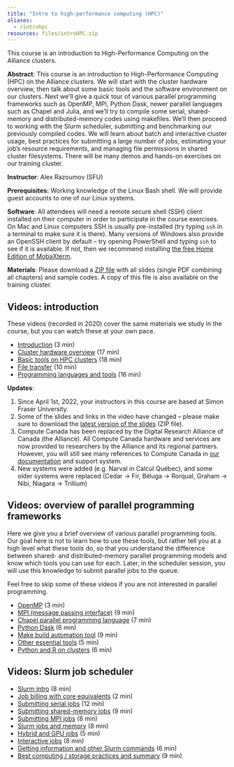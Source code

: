 ```yaml
---
title: "Intro to high-performance computing (HPC)"
aliases:
  - /introhpc
resources: files/introHPC.zip
---
```


<!-- {{<cor>}}January 30<sup>th</sup> (Part 1), February 6<sup>th</sup> (Part 2) and February 13<sup>th</sup> (Part 3){{</cor>}}\ -->
<!-- {{<cgr>}}All days 10:00am - noon Pacific Time{{</cgr>}} -->

<!-- --- -->

This course is an introduction to High-Performance Computing on the Alliance clusters.

**Abstract**: This course is an introduction to High-Performance Computing (HPC) on the Alliance clusters. We
will start with the cluster hardware overview, then talk about some basic tools and the software environment
on our clusters. Next we'll give a quick tour of various parallel programming frameworks such as OpenMP, MPI,
Python Dask, newer parallel languages such as Chapel and Julia, and we'll try to compile some serial,
shared-memory and distributed-memory codes using makefiles. We'll then proceed to working with the Slurm
scheduler, submitting and benchmarking our previously compiled codes. We will learn about batch and
interactive cluster usage, best practices for submitting a large number of jobs, estimating your job's
resource requirements, and managing file permissions in shared cluster filesystems. There will be many demos
and hands-on exercises on our training cluster.

**Instructor**: Alex Razoumov (SFU)

**Prerequisites:** Working knowledge of the Linux Bash shell. We will provide guest accounts to one of our
Linux systems.

**Software**: All attendees will need a remote secure shell (SSH) client installed on their computer in order
to participate in the course exercises. On Mac and Linux computers SSH is usually pre-installed (try typing
`ssh` in a terminal to make sure it is there). Many versions of Windows also provide an OpenSSH client by
default -- try opening PowerShell and typing `ssh` to see if it is available. If not, then we recommend
installing [the free Home Edition of MobaXterm](https://mobaxterm.mobatek.net/download.html).

**Materials**: Please download a [ZIP file](https://folio.vastcloud.org/files/introHPC.zip) with all slides
   (single PDF combining all chapters) and sample codes. A copy of this file is also available on the training
   cluster.






<!-- {{<cor>}}Part 1{{</cor>}} \ -->
<!-- Click on a triangle to expand a question: -->

<!-- {{< question num="1: cluster filesystems" >}} -->
<!-- Let's log in to the training cluster. Try to access `/home`, `/scratch`, `/project` on the training cluster. Note that -->
<!-- these only emulate the real production filesystems and have no speed benefits on the training cluster. -->
<!-- {{< /question >}} -->

<!-- {{< question num="2: edit a remote file" >}} -->
<!-- Edit a remote file in `nano` or `vi` or `emacs`. Use `cat` or `more` to view its content in the terminal. -->
<!-- {{< /question >}} -->

<!-- {{< question num="3: gcc compiler" >}} -->
<!-- Load the default GNU compiler with `module` command. Which version is it? Try to understand what the module does: run -->
<!-- `module show` on it, `echo $PATH`, `which gcc`. -->
<!-- {{< /question >}} -->

<!-- {{< question num="4: Intel compiler" >}} -->
<!-- Load the default Intel compiler. Which version is it? Does it work on the training cluster? -->
<!-- {{< /question >}} -->

<!-- {{< question num="5: third compiler?" >}} -->
<!-- Can you spot the third compiler family when you do `module avail`? -->
<!-- {{< /question >}} -->

<!-- {{< question num="6: scipy-stack" >}} -->
<!-- What other modules does `scipy-stack/2022a` load? -->
<!-- {{< /question >}} -->

<!-- {{< question num="7: python3" >}} -->
<!-- How many versions of python3 do we have? What about python2? -->
<!-- {{< /question >}} -->

<!-- {{< question num="8: research software" >}} -->
<!-- Think of a software package that you use. Check if it is installed on the cluster, and share your findings. -->
<!-- {{< /question >}} -->

<!-- {{< question num="9: file transfer" >}} -->
<!-- Transfer a file to/from the cluster (we did this already in bash class) using either command line or GUI. Type "done" -->
<!-- into the chat when done. -->
<!-- {{< /question >}} -->

<!-- {{< question num="10: why HPC?" >}} -->
<!-- Can you explain (1-2 sentences) how HPC can help us solve problems? Why a desktop/workstation not sufficient? Maybe, you -->
<!-- can give an example from your field? -->
<!-- {{< /question >}} -->

<!-- {{< question num="11: tmux" >}} -->
<!-- Try left+right or upper+lower split panes in `tmux`. Edit a file in one and run bash commands in the -->
<!-- other. Try disconnecting temporarily and then reconnecting to the same session. -->
<!-- {{< /question >}} -->

<!-- {{< question num="12: compiling" >}} -->
<!-- In `introHPC/codes`, compile `{pi,sharedPi,distributedPi}.c` files. Try running a short serial code on the login node -->
<!-- (not longer than a few seconds: modify the number of terms in the summation). -->
<!-- {{< /question >}} -->

<!-- {{< question num="13a: make" >}} -->
<!-- Write a makefile to replace these compilations commands with `make {serial,openmp,mpi}`. -->
<!-- {{< /question >}} -->

<!-- {{< question num="13b: make (cont.)" >}} -->
<!-- Add target `all`. -->

<!-- Add target `clean`. Try implementing `clean` for *all* executable files in the current directory, no matter what they -->
<!-- are called. -->
<!-- {{< /question >}} -->

<!-- {{< question num="14: Julia" >}} -->
<!-- Julia parallelism was not mentioned in the videos. Let's quickly talk about it (slide 29). -->
<!-- {{< /question >}} -->

<!-- {{< question num="14b: parallelization" >}} -->
<!-- Suggest a computational problem to parallelize. Which of the parallel tools mentioned in the videos would you use, and -->
<!-- why? -->

<!-- If you are not sure about the right tool, suggest a problem, and we can brainstorm the approach together. -->
<!-- {{< /question >}} -->


<!-- {{< question num="15: Python and R" >}} -->
<!-- If you use Python or R in your work, try running a Python or R script in the terminal. -->

<!-- If this script depends on packages, try installing them in your own directory with `virtualenv`. Probably, only a few of -->
<!-- you should do this on the training cluster at the same time. -->
<!-- {{< /question >}} -->

<!-- {{< question num="16: other" >}} -->
<!-- Any remaining questions? Type your question into the chat, ask via audio (unmute), or raise your hand in Zoom. -->
<!-- {{< /question >}} -->







<!-- {{< solution >}} -->
<!-- ```sh -->
<!-- function countfiles() { -->
<!--     if [ $# -eq 0 ]; then -->
<!--         echo "No arguments given. Usage: countfiles dir1 dir2 ..." -->
<!--         return 1 -->
<!--     fi -->
<!--     for dir in $@; do -->
<!--         echo in $dir we found $(find $dir -type f | wc -l) files -->
<!--     done -->
<!-- } -->
<!-- ``` -->
<!-- {{< /solution >}} -->







<!-- {{<cor>}}Part 2{{</cor>}} \ -->
<!-- Click on a triangle to expand a question: -->

<!-- {{< question num="17: serial job" >}} -->
<!-- Submit a serial job that runs `hostname` command. -->

<!-- Try playing with `sq`, `squeue`, `scancel` commands. -->
<!-- {{< /question >}} -->

<!-- {{< question num="18: serial job (cont.)" >}} -->
<!-- Submit a serial job based on `pi.c`. -->

<!-- Try `sstat` on a currently running job. Try `seff` and `sacct` on a completed job. -->
<!-- {{< /question >}} -->

<!-- {{< question num="19: optimization timing" >}} -->
<!-- Using a serial job, time optimized (`-O2`) vs. unoptimized code. Type your findings into the chat. -->
<!-- {{< /question >}} -->

<!-- {{< question num="20: Python vs. C timing" >}} -->
<!-- Using a serial job, time `pi.c` vs. `pi.py` for the same number of terms (cannot be too large or too small -- why?). -->

<!-- Python pros -- can you speed up `pi.py`? -->
<!-- {{< /question >}} -->

<!-- {{< question num="21: array job" >}} -->
<!-- Submit an array job for different values of `n` (number of terms) with `pi.c`. How can you have different executable for -->
<!-- each job inside the array? -->
<!-- {{< /question >}} -->

<!-- {{< question num="22: OpenMP job" >}} -->
<!-- Submit a shared-memory job based on `sharedPi.c`. Did you get any speedup? Type your answer into the chat. -->
<!-- {{< /question >}} -->

<!-- {{< question num="23: MPI job" >}} -->
<!-- Submit an MPI job based on `distributedPi.c`. -->

<!-- Try scaling 1 → 2 → 4 → 8 cores. Did you get any speedup? Type your answer into the chat. -->
<!-- {{< /question >}} -->

<!-- {{< question num="24: serial interactive job" >}} -->
<!-- Test the serial code inside an interactive job. Please quit the job when done, as we have very few compute cores on the -->
<!-- training cluster. -->

<!-- Note: we have seen the training cluster become unstable when using too many interactive resources. Strictly speaking, -->
<!-- this should not happen, however there is a small chance it might. We do have a backup. -->
<!-- {{< /question >}} -->

<!-- {{< question num="25: shared-memory interactive job" >}} -->
<!-- Test the shared-memory code inside an interactive job. Please quit when done, as we have very few compute cores on the training cluster. -->
<!-- {{< /question >}} -->

<!-- {{< question num="26: MPI interactive job" >}} -->
<!-- Test the MPI code inside an interactive job. Please quit when done, as we have very few compute cores on the training cluster. -->
<!-- {{< /question >}} -->

<!-- {{< question num="27: debugging and optimization" >}} -->
<!-- Let's talk about debugging, profiling and code optimization. -->
<!-- {{< /question >}} -->

<!-- {{< question num="28: permissions and file sharing" >}} -->
<!-- Let's talk about file permissions and file sharing. -->

<!-- Share a file in your `~/projects` directory (make it readable) with all other users in `def-sponsor00` group. -->
<!-- {{< /question >}} -->

<!-- {{< question num="29: other" >}} -->
<!-- Are there questions on any of the topics that we covered today? You can type your question into the chat, ask via audio -->
<!-- (unmute), or raise your hand in Zoom. -->
<!-- {{< /question >}} -->

















## Videos: introduction

These videos (recorded in 2020) cover the same materials we study in the course, but you can watch these at
your own pace.

- [Introduction](https://www.youtube.com/watch?v=dVMNSp98yRA) (3 min)
- [Cluster hardware overview](https://www.youtube.com/watch?v=pLy3m9Nq4rM) (17 min)
- [Basic tools on HPC clusters](https://www.youtube.com/watch?v=9StaWaE4KRw) (18 min)
- [File transfer](https://www.youtube.com/watch?v=SjANgOLA4lc) (10 min)
- [Programming languages and tools](https://www.youtube.com/watch?v=dhV0Jg8VLoU) (16 min)

**Updates**:

1. Since April 1st, 2022, your instructors in this course are based at Simon Fraser University.
1. Some of the slides and links in the video have changed -- please make sure to download
   the [latest version of the slides](http://bit.ly/introhpc2) (ZIP file).
1. Compute Canada has been replaced by the Digital Research Alliance of Canada (the Alliance). All Compute
  Canada hardware and services are now provided to researchers by the Alliance and its regional
  partners. However, you will still see many references to Compute Canada in
  [our documentation](https://docs.alliancecan.ca) and support system.
1. New systems were added (e.g. Narval in Calcul Québec), and some older systems were replaced (Cedar → Fir,
   Béluga → Rorqual, Graham → Nibi, Niagara → Trillium)

## Videos: overview of parallel programming frameworks

Here we give you a brief overview of various parallel programming tools. Our goal here is not to learn how to
use these tools, but rather tell you at a high level what these tools do, so that you understand the
difference between shared- and distributed-memory parallel programming models and know which tools you can use
for each. Later, in the scheduler session, you will use this knowledge to submit parallel jobs to the queue.

Feel free to skip some of these videos if you are not interested in parallel programming.

- [OpenMP](https://www.youtube.com/watch?v=hrN8hYYI-GA) (3 min)
- [MPI (message passing interface)](https://www.youtube.com/watch?v=0jTuecDVPYI) (9 min)
- [Chapel parallel programming language](https://www.youtube.com/watch?v=ptR9Wa-Saek) (7 min)
- [Python Dask](https://www.youtube.com/watch?v=-kYclNmUuX0) (6 min)
- [Make build automation tool](https://www.youtube.com/watch?v=m_60GzGJn6E) (9 min)
- [Other essential tools](https://www.youtube.com/watch?v=Ncwmx80zlGE) (5 min)
- [Python and R on clusters](https://www.youtube.com/watch?v=hqdvNMAaegI) (6 min)

## Videos: Slurm job scheduler

- [Slurm intro](https://www.youtube.com/watch?v=Qd39UkdajwQ) (8 min)
- [Job billing with core equivalents](https://www.youtube.com/watch?v=GjI8Fmzo20A) (2 min)
- [Submitting serial jobs](https://www.youtube.com/watch?v=sv5lUnoBV30) (12 min)
- [Submitting shared-memory jobs](https://www.youtube.com/watch?v=rIxTP8d8PaM) (9 min)
- [Submitting MPI jobs](https://www.youtube.com/watch?v=7RWpRtCCPz8) (8 min)
- [Slurm jobs and memory](https://www.youtube.com/watch?v=zaYUIjsuKoU) (8 min)
- [Hybrid and GPU jobs](https://www.youtube.com/watch?v=-1g2WM9kG88) (5 min)
- [Interactive jobs](https://www.youtube.com/watch?v=Ye7IrSxaN2k) (8 min)
- [Getting information and other Slurm commands](https://www.youtube.com/watch?v=I_U5u9F-_no) (6 min)
- [Best computing / storage practices and summary](https://www.youtube.com/watch?v=G4dcMri-gDM) (9 min)


<!-- An interactive job will give you a bash shell on one the nodes that was allocated to your job. There you -->
<!-- can start a test run, debug your code, start a VNC/ParaView/VisIt/etc server and connect to it from a -->
<!-- client on your computer, etc. Note that interactive jobs typically have a short maximum runtime, usually -->
<!-- 3 hours. -->

<!-- One of the main takeaways from this course is to learn how to transition between `sbatch` and `salloc` -->
<!-- commands. You may debug your workflow with `salloc`, transition to production jobs with `sbatch`, and -->
<!-- then find that you need to use `salloc` again to debug problems and to analyze your large datasets. -->
